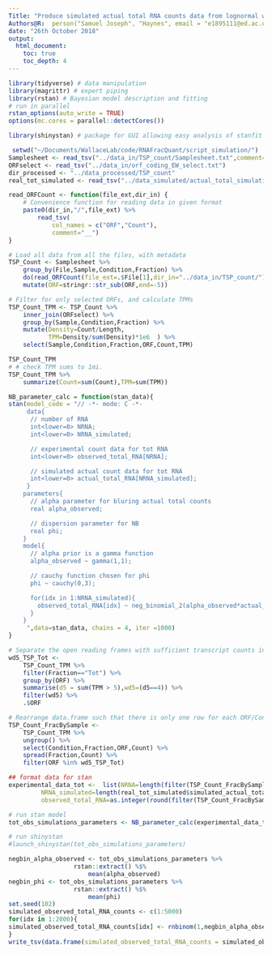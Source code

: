 ```yaml
---
Title: "Produce simulated actual total RNA counts data from lognormal with parameters deduced from experimental data"
Authors@R:  person("Samuel Joseph", "Haynes", email = "e1895111@ed.ac.uk", role = "cre")
date: "26th October 2018"
output:
  html_document:
    toc: true
    toc_depth: 4
---
```


```r
library(tidyverse) # data manipulation
library(magrittr) # expert piping
library(rstan) # Bayesian model description and fitting
# run in parallel
rstan_options(auto_write = TRUE)
options(mc.cores = parallel::detectCores())

library(shinystan) # package for GUI allowing easy analysis of stanfit object
```



```r
 setwd("~/Documents/WallaceLab/code/RNAFracQuant/script_simulation/")
Samplesheet <- read_tsv("../data_in/TSP_count/Samplesheet.txt",comment="#")
ORFselect <- read_tsv("../data_in/orf_coding_EW_select.txt")
dir_processed <- "../data_processed/TSP_count"
real_tot_simulated <- read_tsv("../data_simulated/actual_total_simulation_data.tsv")

read_ORFCount <- function(file_ext,dir_in) {
    # Convenience function for reading data in given format
    paste0(dir_in,"/",file_ext) %>% 
        read_tsv(
            col_names = c("ORF","Count"),
            comment="__")
}

# Load all data from all the files, with metadata
TSP_Count <- Samplesheet %>%
    group_by(File,Sample,Condition,Fraction) %>%
    do(read_ORFCount(file_ext=.$File[1],dir_in="../data_in/TSP_count/")) %>%
    mutate(ORF=stringr::str_sub(ORF,end=-5))

# Filter for only selected ORFs, and calculate TPMs
TSP_Count_TPM <- TSP_Count %>%
    inner_join(ORFselect) %>%
    group_by(Sample,Condition,Fraction) %>%
    mutate(Density=Count/Length, 
           TPM=Density/sum(Density)*1e6  ) %>%
    select(Sample,Condition,Fraction,ORF,Count,TPM)

TSP_Count_TPM
# # check TPM sums to 1mi.
TSP_Count_TPM %>%
    summarize(Count=sum(Count),TPM=sum(TPM))
```
```r
NB_parameter_calc = function(stan_data){
stan(model_code = "// -*- mode: C -*-
     data{
      // number of RNA
      int<lower=0> NRNA;
      int<lower=0> NRNA_simulated;

      // experimental count data for tot RNA
      int<lower=0> observed_total_RNA[NRNA];

      // simulated actual count data for tot RNA
      int<lower=0> actual_total_RNA[NRNA_simulated];
     }
    parameters{
      // alpha parameter for bluring actual total counts 
      real alpha_observed;

      // dispersion parameter for NB
      real phi;
    }
    model{
      // alpha prior is a gamma function
      alpha_observed ~ gamma(1,1);

      // cauchy function chosen for phi
      phi ~ cauchy(0,3);

      for(idx in 1:NRNA_simulated){
        observed_total_RNA[idx] ~ neg_binomial_2(alpha_observed*actual_total_RNA[idx], phi);
      }
    }
     ",data=stan_data, chains = 4, iter =1000)
}
```

```r
# Separate the open reading frames with sufficient transcript counts in all four conditions, ignore poor data.
wd5_TSP_Tot <- 
    TSP_Count_TPM %>%
    filter(Fraction=="Tot") %>%
    group_by(ORF) %>%
    summarise(d5 = sum(TPM > 5),wd5=(d5==4)) %>%
    filter(wd5) %>%
    .$ORF

# Rearrange data.frame such that there is only one row for each ORF/Condition pair, instead of three (one for each p100, sup and tot count), by introducing three columns, p100, sup and tot. Then filter the poor quality data calculated above.
TSP_Count_FracBySample <- 
    TSP_Count_TPM %>%
    ungroup() %>%
    select(Condition,Fraction,ORF,Count) %>%
    spread(Fraction,Count) %>%
    filter(ORF %in% wd5_TSP_Tot)

## format data for stan 
experimental_data_tot <-  list(NRNA=length(filter(TSP_Count_FracBySample, Condition == "30C")$Tot), 
         NRNA_simulated=length(real_tot_simulated$simulated_actual_total_RNA_counts),
         observed_total_RNA=as.integer(round(filter(TSP_Count_FracBySample, Condition == "30C")$Tot)), actual_total_RNA = as.integer(real_tot_simulated$simulated_actual_total_RNA_counts))

# run stan model
tot_obs_simulations_parameters <- NB_parameter_calc(experimental_data_tot)

# run shinystan
#launch_shinystan(tot_obs_simulations_parameters)
```

```r
negbin_alpha_observed <- tot_obs_simulations_parameters %>%    
                  rstan::extract() %$% 
                      mean(alpha_observed)
negbin_phi <- tot_obs_simulations_parameters %>%    
                  rstan::extract() %$% 
                      mean(phi)
set.seed(102)
simulated_observed_total_RNA_counts <- c(1:5000)
for(idx in 1:2000){
simulated_observed_total_RNA_counts[idx] <- rnbinom(1,negbin_alpha_observed*as.integer(real_tot_simulated$simulated_actual_total_RNA_counts[idx]), negbin_phi)
}
write_tsv(data.frame(simulated_observed_total_RNA_counts = simulated_observed_total_RNA_counts), path = "../data_processed/observed_total_simulation_data.tsv")
```
